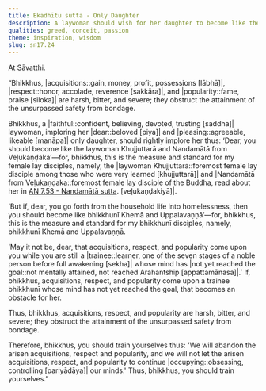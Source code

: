 ```yaml
---
title: Ekadhītu sutta - Only Daughter
description: A laywoman should wish for her daughter to become like the foremost female lay disciples Khujjuttarā and Nandamātā, and if she goes forth, may acquisitions, respect, and popularity not come upon her while she is still a trainee.
qualities: greed, conceit, passion
theme: inspiration, wisdom
slug: sn17.24
---
```


At Sāvatthi.

“Bhikkhus, |acquisitions::gain, money, profit, possessions [lābhā]|, |respect::honor, accolade, reverence [sakkāra]|, and |popularity::fame, praise [siloka]| are harsh, bitter, and severe; they obstruct the attainment of the unsurpassed safety from bondage.

Bhikkhus, a |faithful::confident, believing, devoted, trusting [saddhā]| laywoman, imploring her |dear::beloved [piya]| and |pleasing::agreeable, likeable [manāpa]| only daughter, should rightly implore her thus: ‘Dear, you should become like the laywoman Khujjuttarā and Nandamātā from Veḷukaṇḍaka’—for, bhikkhus, this is the measure and standard for my female lay disciples, namely, the |laywoman Khujjuttarā::foremost female lay disciple among those who were very learned [khujjuttarā]| and |Nandamātā from Veḷukaṇḍaka::foremost female lay disciple of the Buddha, read about her in [AN 7.53 - Nandamātā sutta](/an7.53). [veḷukaṇḍakiyā]|.

‘But if, dear, you go forth from the household life into homelessness, then you should become like bhikkhunī Khemā and Uppalavaṇṇā’—for, bhikkhus, this is the measure and standard for my bhikkhunī disciples, namely, bhikkhunī Khemā and Uppalavaṇṇā.

‘May it not be, dear, that acquisitions, respect, and popularity come upon you while you are still a |trainee::learner, one of the seven stages of a noble person before full awakening [sekha]| whose mind has |not yet reached the goal::not mentally attained, not reached Arahantship [appattamānasa]|.’ If, bhikkhus, acquisitions, respect, and popularity come upon a trainee bhikkhunī whose mind has not yet reached the goal, that becomes an obstacle for her.

Thus, bhikkhus, acquisitions, respect, and popularity are harsh, bitter, and severe; they obstruct the attainment of the unsurpassed safety from bondage.

Therefore, bhikkhus, you should train yourselves thus: 'We will abandon the arisen acquisitions, respect and popularity, and we will not let the arisen acquisitions, respect, and popularity to continue |occupying::obsessing, controlling [pariyādāya]| our minds.' Thus, bhikkhus, you should train yourselves.”